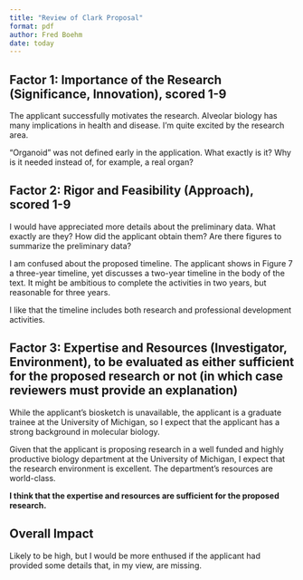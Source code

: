 ```yaml
---
title: "Review of Clark Proposal"
format: pdf
author: Fred Boehm
date: today
---
```


## Factor 1: Importance of the Research (Significance, Innovation), scored 1-9

The applicant successfully motivates the research. Alveolar biology has 
many implications in health and disease. I'm quite excited by the research area.




"Organoid" was not defined early in the application. What exactly is it? Why is it needed instead of, for example, 
a real organ? 







## Factor 2: Rigor and Feasibility (Approach), scored 1-9

I would have appreciated more details about the preliminary data. What exactly are they? 
How did the applicant obtain them? Are there figures to summarize the preliminary data? 

I am confused about the proposed timeline. The applicant shows in Figure 7 a three-year timeline, yet discusses a two-year timeline in the body of the text. It might be ambitious
to complete the activities in two years, but reasonable for three years.

I like that the timeline includes both research and professional development activities. 













## Factor 3: Expertise and Resources (Investigator, Environment), to be evaluated as either sufficient for the proposed research or not (in which case reviewers must provide an explanation)


While the applicant's biosketch is unavailable, the applicant is a graduate trainee at 
the University of Michigan, so I expect that the applicant has a strong background 
in molecular biology. 

Given that the applicant is proposing research in a well funded and highly productive 
biology department at the University of Michigan, I expect that the research environment 
is excellent. The department's resources are world-class.

**I think that the expertise and resources are sufficient for the proposed research.**

## Overall Impact

Likely to be high, but I would be more enthused if the applicant had provided some details that, in my view, are missing.


